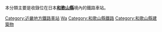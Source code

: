 本分類主要是收錄位在日本'''[[和歌山縣|和歌山縣]]'''境內的鐵路車站。
{{日本行政區劃分類導航|鐵路車站}}
{{Commonscat|Train stations in Wakayama prefecture}}

[[Category:近畿地方鐵路車站|Category:近畿地方鐵路車站]]
[[Category:日本各都道府縣鐵路車站|Wa]]
[[Category:和歌山縣鐵路|Category:和歌山縣鐵路]]
[[Category:和歌山縣建築物|Category:和歌山縣建築物]]